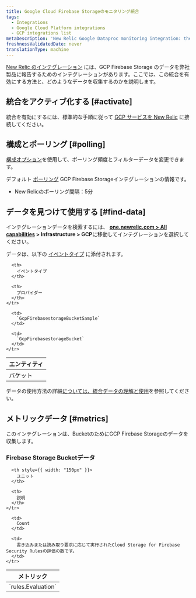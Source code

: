 ```yaml
---
title: Google Cloud Firebase Storageのモニタリング統合
tags:
  - Integrations
  - Google Cloud Platform integrations
  - GCP integrations list
metaDescription: 'New Relic Google Dataproc monitoring integration: the data it reports and how to enable it.'
freshnessValidatedDate: never
translationType: machine
---
```


[New Relic のインテグレーション](/docs/infrastructure/integrations-getting-started/getting-started/introduction-infrastructure-integrations) には、GCP Firebase Storage のデータを弊社製品に報告するためのインテグレーションがあります。ここでは、この統合を有効にする方法と、どのようなデータを収集するのかを説明します。

## 統合をアクティブ化する [#activate]

統合を有効にするには、標準的な手順に従って [GCP サービスを New Relic](/docs/connect-google-cloud-platform-services-infrastructure) に接続してください。

## 構成とポーリング [#polling]

[構成オプション](/docs/integrations/new-relic-integrations/getting-started/configure-polling-frequency-data-collection-cloud-integrations)を使用して、ポーリング頻度とフィルターデータを変更できます。

デフォルト [ポーリング](/docs/integrations/google-cloud-platform-integrations/getting-started/polling-intervals-gcp-integrations) GCP Firebase Storageインテグレーションの情報です。

* New Relicのポーリング間隔：5分

## データを見つけて使用する [#find-data]

インテグレーションデータを検索するには、 <DNT>**[one.newrelic.com > All capabilities](https://one.newrelic.com/all-capabilities) > Infrastructure > GCP**</DNT>に移動してインテグレーションを選択してください。

データは、以下の [イベントタイプ](/docs/data-apis/understand-data/new-relic-data-types/#event-data) に添付されます。

<table>
  <thead>
    <tr>
      <th>
        エンティティ
      </th>

      <th>
        イベントタイプ
      </th>

      <th>
        プロバイダー
      </th>
    </tr>
  </thead>

  <tbody>
    <tr>
      <td>
        バケット
      </td>

      <td>
        `GcpFirebasestorageBucketSample`
      </td>

      <td>
        `GcpFirebasestorageBucket`
      </td>
    </tr>
  </tbody>
</table>

データの使用方法の詳細[については、統合データの理解と使用](/docs/infrastructure/integrations/find-use-infrastructure-integration-data)を参照してください。

## メトリックデータ [#metrics]

このインテグレーションは、BucketのためにGCP Firebase Storageのデータを収集します。

### Firebase Storage Bucketデータ

<table>
  <thead>
    <tr>
      <th style={{ width: "275px" }}>
        メトリック
      </th>

      <th style={{ width: "150px" }}>
        ユニット
      </th>

      <th>
        説明
      </th>
    </tr>
  </thead>

  <tbody>
    <tr>
      <td>
        `rules.Evaluation`
      </td>

      <td>
        Count
      </td>

      <td>
        書き込みまたは読み取り要求に応じて実行されたCloud Storage for Firebase Security Rulesの評価の数です。
      </td>
    </tr>
  </tbody>
</table>